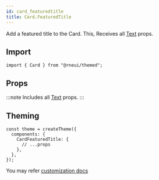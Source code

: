 ```yaml
---
id: card_featuredtitle
title: Card.FeaturedTitle
---
```



<IconsStyle />

Add a featured title to the Card.
This, Receives all [Text](text#props) props.

## Import

```tsx
import { Card } from "@rneui/themed";
```

## Props

:::note
Includes all [Text](text#props) props.
:::

## Theming

```tsx
const theme = createTheme({
  components: {
    CardFeaturedTitle: {
      // ...props
    },
  },
});
```

You may refer [customization docs](../customization)
